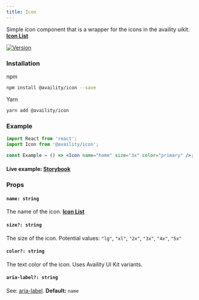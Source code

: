 ```yaml
---
title: Icon
---
```


Simple icon component that is a wrapper for the icons in the availity uikit. **[Icon List](http://availity.github.io/availity-uikit/v3/icons)**

[![Version](https://img.shields.io/npm/v/@availity/icon.svg?style=for-the-badge)](https://www.npmjs.com/package/@availity/icon)

### Installation

npm

```bash
npm install @availity/icon --save
```

Yarn

```bash
yarn add @availity/icon
```

### Example

```jsx
import React from 'react';
import Icon from '@availity/icon';

const Example = () => <Icon name="home" size="3x" color="primary" />;
```

#### Live example: <a href="https://availity.github.io/availity-react/storybook/?path=/story/icons-icon--default"> Storybook</a>

### Props

#### `name: string`

The name of the icon. **[Icon List](http://availity.github.io/availity-uikit/v3/icons)**

#### `size?: string`

The size of the icon. Potential values: `"lg"`, `"xl"`, `"2x"`, `"3x"`, `"4x"`, `"5x"`

#### `color?: string`

The text color of the icon. Uses Availity UI Kit variants.

#### `aria-label?: string`

See: [aria-label](https://developer.mozilla.org/en-US/docs/Web/Accessibility/ARIA/ARIA_Techniques/Using_the_aria-label_attribute). **Default:** `name`
